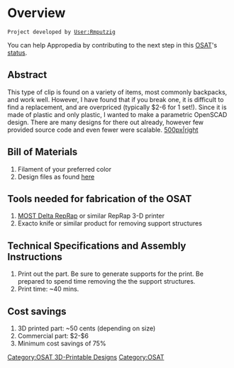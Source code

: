 =Overview=
{{777}}
 Project developed by [[User:Rmputzig]]
{{Statusboxtop}}
{{status-design}}
{{status-prototype}}
You can help Appropedia by contributing to the next step in this [[OSAT]]'s [[:Category:Status|status]].
{{boxbottom}}

==Abstract==
This type of clip is found on a variety of items, most commonly backpacks, and work well. However, I have found that if you break one, it is difficult to find a replacement, and are overpriced (typically $2-6 for 1 set!). Since it is made of plastic and only plastic, I wanted to make a parametric OpenSCAD design. There are many designs for there out already, however few provided source code and even fewer were scalable. 
[[image:Clips.jpg|500px|right]]

== Bill of Materials==
# Filament of your preferred color
# Design files as found [http://www.thingiverse.com/thing:577337 here]


== Tools needed for fabrication of the OSAT==
# [[Delta_Build_Overview:MOST| MOST Delta RepRap]] or similar RepRap 3-D printer
# Exacto knife or similar product for removing support structures


== Technical Specifications and Assembly Instructions==
# Print out the part. Be sure to generate supports for the print. Be prepared to spend time removing the the support structures.
# Print time: ~40 mins.


== Cost savings==
# 3D printed part: ~50 cents (depending on size)
# Commercial part: $2-$6
# Minimum cost savings of 75%



[[Category:OSAT 3D-Printable Designs]]

[[Category:OSAT]]